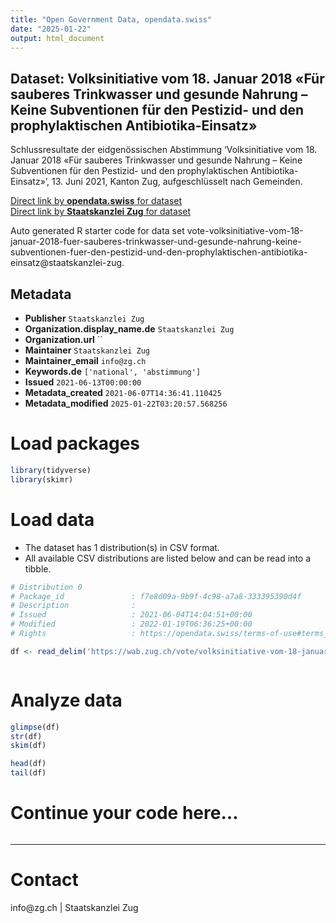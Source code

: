 ```yaml
---
title: "Open Government Data, opendata.swiss"
date: "2025-01-22"
output: html_document
---
```


## Dataset: Volksinitiative vom 18. Januar 2018 «Für sauberes Trinkwasser und gesunde Nahrung – Keine Subventionen für den Pestizid- und den prophylaktischen Antibiotika-Einsatz»

Schlussresultate der eidgenössischen Abstimmung 'Volksinitiative vom 18. Januar 2018 «Für sauberes Trinkwasser und gesunde Nahrung – Keine Subventionen für den Pestizid- und den prophylaktischen Antibiotika-Einsatz»', 13. Juni 2021, Kanton Zug, aufgeschlüsselt nach Gemeinden.

[Direct link by **opendata.swiss** for dataset](https://opendata.swiss/de/dataset/volksinitiative-vom-18-januar-2018-fur-sauberes-trinkwasser-und-gesunde-nahrung-keine-subventio)<br>
[Direct link by **Staatskanzlei Zug** for dataset](https://wab.zug.ch/vote/volksinitiative-vom-18-januar-2018-fuer-sauberes-trinkwasser-und-gesunde-nahrung-keine-subventionen-fuer-den-pestizid-und-den-prophylaktischen-antibiotika-einsatz/data)

Auto generated R starter code for data set vote-volksinitiative-vom-18-januar-2018-fuer-sauberes-trinkwasser-und-gesunde-nahrung-keine-subventionen-fuer-den-pestizid-und-den-prophylaktischen-antibiotika-einsatz@staatskanzlei-zug.

## Metadata

- **Publisher** `Staatskanzlei Zug`
- **Organization.display_name.de** `Staatskanzlei Zug`
- **Organization.url** ``
- **Maintainer** `Staatskanzlei Zug`
- **Maintainer_email** `info@zg.ch`
- **Keywords.de** `['national', 'abstimmung']`
- **Issued** `2021-06-13T00:00:00`
- **Metadata_created** `2021-06-07T14:36:41.110425`
- **Metadata_modified** `2025-01-22T03:20:57.568256`


# Load packages

```r

library(tidyverse)
library(skimr)

```

# Load data

-   The dataset has 1 distribution(s) in CSV format.
-   All available CSV distributions are listed below and can be read into a tibble.

```r

# Distribution 0
# Package_id               : f7e8d09a-9b9f-4c98-a7a8-333395390d4f
# Description              : 
# Issued                   : 2021-06-04T14:04:51+00:00
# Modified                 : 2022-01-19T06:36:25+00:00
# Rights                   : https://opendata.swiss/terms-of-use#terms_by

df <- read_delim('https://wab.zug.ch/vote/volksinitiative-vom-18-januar-2018-fuer-sauberes-trinkwasser-und-gesunde-nahrung-keine-subventionen-fuer-den-pestizid-und-den-prophylaktischen-antibiotika-einsatz/data-csv')



```

# Analyze data

```r

glimpse(df)
str(df)
skim(df)

head(df)
tail(df)

```

# Continue your code here...

```r

```

------------------------------------------------------------------------

# Contact

info@zg.ch | Staatskanzlei Zug
